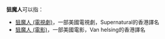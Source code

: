 '''狙魔人'''可以指：
*[[狙魔人_(電視劇)|狙魔人 (電視劇)]]，一部美國電視劇，Supernatural的香港譯名
*[[狙魔人_(電影)|狙魔人 (電影)]]，一部美國電影，Van helsing的香港譯名
{{disambig|Cat=三字作品消歧义}}